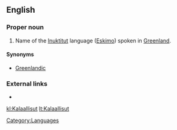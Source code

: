 {{wikipedia}}
==English==

===Proper noun===
{{en-proper noun}}

# Name of the [[Inuktitut]] language ([[Eskimo]]) spoken in [[Greenland]].

====Synonyms====
* [[Greenlandic]]

===External links===
* {{ISO 639|link=Ethnologue|1code=kl|code=kal}}

[[Category:Languages]]

[[kl:Kalaallisut]]
[[lt:Kalaallisut]]